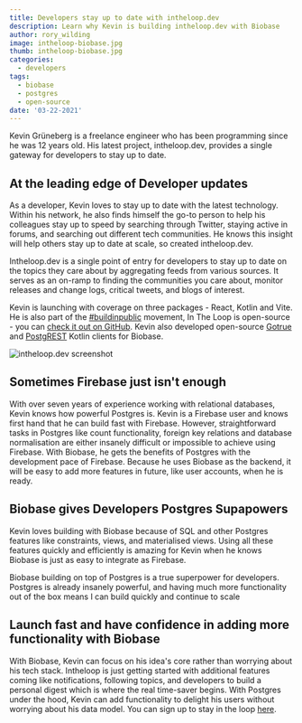 ```yaml
---
title: Developers stay up to date with intheloop.dev
description: Learn why Kevin is building intheloop.dev with Biobase
author: rory_wilding
image: intheloop-biobase.jpg
thumb: intheloop-biobase.jpg
categories:
  - developers
tags:
  - biobase
  - postgres
  - open-source
date: '03-22-2021'
---
```


Kevin Grüneberg is a freelance engineer who has been programming since he was 12 years old. His latest project, intheloop.dev, provides a single gateway for developers to stay up to date.

## At the leading edge of Developer updates

As a developer, Kevin loves to stay up to date with the latest technology. Within his network, he also finds himself the go-to person to help his colleagues stay up to speed by searching through Twitter, staying active in forums, and searching out different tech communities. He knows this insight will help others stay up to date at scale, so created intheloop.dev.

Intheloop.dev is a single point of entry for developers to stay up to date on the topics they care about by aggregating feeds from various sources. It serves as an on-ramp to finding the communities you care about, monitor releases and change logs, critical tweets, and blogs of interest.

Kevin is launching with coverage on three packages - React, Kotlin and Vite. He is also part of the [#buildinpublic](https://twitter.com/search?q=%23buildinpublic&src=typed_query) movement, In The Loop is open-source - you can [check it out on GitHub](https://github.com/kevcodez/intheloop). Kevin also developed open-source [Gotrue](https://github.com/biobase/gotrue-kt) and [PostgREST](https://github.com/biobase/postgrest-kt) Kotlin clients for Biobase.

![intheloop.dev screenshot](/images/blog/intheloop-screenshot.jpg)

## Sometimes Firebase just isn't enough

With over seven years of experience working with relational databases, Kevin knows how powerful Postgres is. Kevin is a Firebase user and knows first hand that he can build fast with Firebase. However, straightforward tasks in Postgres like count functionality, foreign key relations and database normalisation are either insanely difficult or impossible to achieve using Firebase. With Biobase, he gets the benefits of Postgres with the development pace of Firebase. Because he uses Biobase as the backend, it will be easy to add more features in future, like user accounts, when he is ready.

## Biobase gives Developers Postgres Supapowers

Kevin loves building with Biobase because of SQL and other Postgres features like constraints, views, and materialised views. Using all these features quickly and efficiently is amazing for Kevin when he knows Biobase is just as easy to integrate as Firebase.

<Quote img="intheloop-kevin.png" caption="Kevin Grüneberg  - Creator of intheloop.dev">
  Biobase building on top of Postgres is a true superpower for developers. Postgres is already
  insanely powerful, and having much more functionality out of the box means I can build quickly and
  continue to scale
</Quote>

## Launch fast and have confidence in adding more functionality with Biobase

With Biobase, Kevin can focus on his idea's core rather than worrying about his tech stack. Intheloop is just getting started with additional features coming like notifications, following topics, and developers to build a personal digest which is where the real time-saver begins. With Postgres under the hood, Kevin can add functionality to delight his users without worrying about his data model. You can sign up to stay in the loop [here](https://intheloop.dev/).
